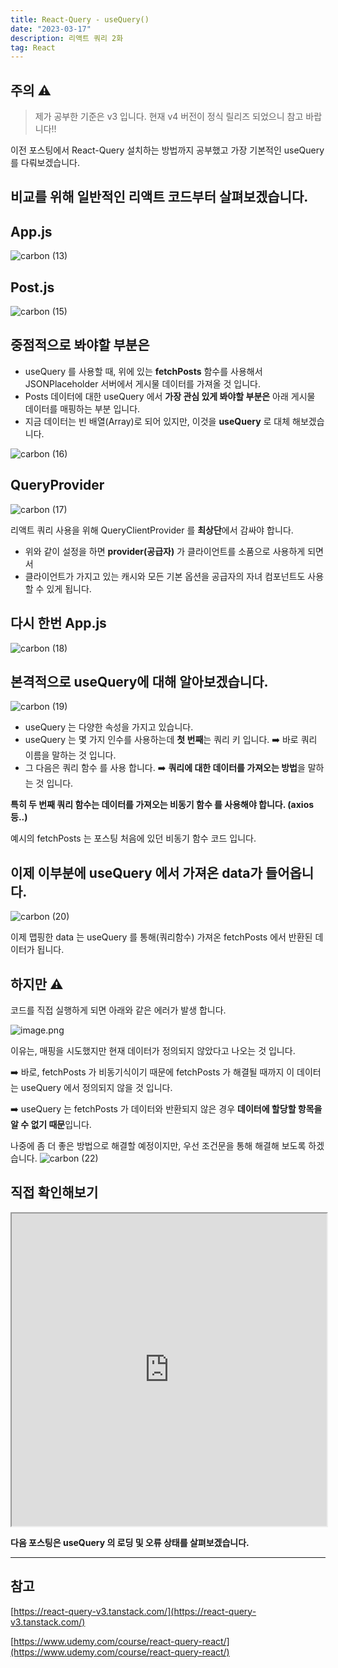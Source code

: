 ```yaml
---
title: React-Query - useQuery()
date: "2023-03-17"
description: 리액트 쿼리 2화
tag: React
---
```


## 주의 ⚠️

> 제가 공부한 기준은 v3 입니다. 현재 v4 버전이 정식 릴리즈 되었으니 참고 바랍니다!!

이전 포스팅에서 React-Query 설치하는 방법까지 공부했고
가장 기본적인 useQuery 를 다뤄보겠습니다.

## 비교를 위해 일반적인 리액트 코드부터 살펴보겠습니다.

## App.js

![carbon (13)](https://user-images.githubusercontent.com/87301268/225628005-bb2e618f-9b1d-4c80-8d7f-064bd266fa25.png)

## Post.js

![carbon (15)](https://user-images.githubusercontent.com/87301268/225632218-3675d252-32f4-400a-91af-ca9152afbeac.png)

## 중점적으로 봐야할 부분은

-   useQuery 를 사용할 때, 위에 있는 **fetchPosts** 함수를 사용해서 JSONPlaceholder 서버에서 게시물 데이터를 가져올 것 입니다.
-   Posts 데이터에 대한 useQuery 에서 **가장 관심 있게 봐야할 부분은** 아래 게시물 데이터를 매핑하는 부분 입니다.
-   지금 데이터는 빈 배열(Array)로 되어 있지만, 이것을 **useQuery** 로 대체 해보겠습니다.

![carbon (16)](https://user-images.githubusercontent.com/87301268/225632674-070417d8-5448-4530-a2d3-fd5355949669.png)

## QueryProvider

![carbon (17)](https://user-images.githubusercontent.com/87301268/225635576-df25196d-6fea-4cbc-81e5-09bf697b18de.png)

리액트 쿼리 사용을 위해 QueryClientProvider 를 **최상단**에서 감싸야 합니다.

-   위와 같이 설정을 하면 **provider(공급자)** 가 클라이언트를 소품으로 사용하게 되면서
-   클라이언트가 가지고 있는 캐시와 모든 기본 옵션을 공급자의 자녀 컴포넌트도 사용할 수 있게 됩니다.

## 다시 한번 App.js

![carbon (18)](https://user-images.githubusercontent.com/87301268/225636397-92c08a53-cfb5-4889-9566-cba94268a1fe.png)

## 본격적으로 useQuery에 대해 알아보겠습니다.

![carbon (19)](https://user-images.githubusercontent.com/87301268/225637892-c5f5edd6-4f2f-4db7-84ad-72ca97917fa4.png)

-   useQuery 는 다양한 속성을 가지고 있습니다.
-   useQuery 는 몇 가지 인수를 사용하는데 **첫 번째**는 쿼리 키 입니다.
    ➡️ 바로 쿼리 이름을 말하는 것 입니다.
-   그 다음은 쿼리 함수 를 사용 합니다.
    ➡️ **쿼리에 대한 데이터를 가져오는 방법**을 말하는 것 입니다.

**특히 두 번째 쿼리 함수는 데이터를 가져오는 비동기 함수 를 사용해야 합니다. (axios 등..)**

예시의 fetchPosts 는 포스팅 처음에 있던 비동기 함수 코드 입니다.

## 이제 이부분에 useQuery 에서 가져온 data가 들어옵니다.

![carbon (20)](https://user-images.githubusercontent.com/87301268/225641576-b7b407f6-8c99-41ac-a728-aad48f06e83a.png)

이제 맵핑한 data 는 useQuery 를 통해(쿼리함수) 가져온 fetchPosts 에서 반환된 데이터가 됩니다.

## 하지만 ⚠️

코드를 직접 실행하게 되면 아래와 같은 에러가 발생 합니다.

![image.png](https://user-images.githubusercontent.com/87301268/225644646-b6902057-a70b-4833-920d-c343d43aea7a.png)

이유는, 매핑을 시도했지만 현재 데이터가 정의되지 않았다고 나오는 것 입니다.

➡️ 바로, fetchPosts 가 비동기식이기 때문에 fetchPosts 가 해결될 때까지 이 데이터는 useQuery 에서 정의되지 않을 것 입니다.

➡️ useQuery 는 fetchPosts 가 데이터와 반환되지 않은 경우 **데이터에 할당할 항목을 알 수 없기 때문**입니다.

나중에 좀 더 좋은 방법으로 해결할 예정이지만, 우선 조건문을 통해 해결해 보도록 하겠습니다.
![carbon (22)](https://user-images.githubusercontent.com/87301268/225646064-e093b9b9-2409-4b84-86ae-a3928b9ebbbb.png)

## 직접 확인해보기

<iframe
    src="https://codesandbox.io/embed/react-query-1-p0w4vx?fontsize=14&hidenavigation=1&theme=dark"
    width="100%"
    height="500px"
></iframe>

**다음 포스팅은 useQuery 의 로딩 및 오류 상태를 살펴보겠습니다.**

---

## 참고

[https://react-query-v3.tanstack.com/](https://react-query-v3.tanstack.com/)

[https://www.udemy.com/course/react-query-react/](https://www.udemy.com/course/react-query-react/)
